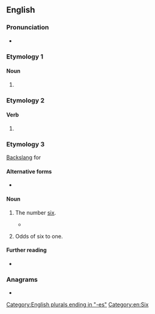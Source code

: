 ==English==

===Pronunciation===
* {{IPA|en|/ˈɛksɪz/}}

===Etymology 1===

====Noun====
{{head|en|noun form}}

# {{plural of|en|ex}}

===Etymology 2===

====Verb====
{{head|en|verb form}}

# {{en-third-person singular of|ex}}

===Etymology 3===
[[backslang|Backslang]] for {{m|en|six}}

====Alternative forms====
* {{l|en|exis}}

====Noun====
{{en-noun|?}}

# {{lb|en|costers}} The number [[six]].
#* {{quote-book
|en
|year=1851
|authorlink=Henry Mayhew|first=Henry|last=Mayhew
|chapter=Gambling of Costermongers
|title={{w|London Labour and the London Poor}}
|url=https://archive.org/details/b20415606_001
|volume=1
|page=17
|passage=The betting also began to shift. "Sixpence Ned wins!" cried three or four; "Sixpence he loses!" answered another; "Done!" and up went the halfpence. "Half-a-crown Joe loses!"—"Here you are," answered Joe, but he lost again. "I'll try you a 'gen'" (shilling) said a coster; "And a rouf yenap'" (fourpence), added the other. "Say a <nowiki>'</nowiki>'''exes'''<nowiki>'</nowiki>" (sixpence).—"Done!" and the betting continued, till the ground was spotted with silver and halfpence.
}}
# {{lb|en|betting}} Odds of six to one.

====Further reading====
* {{pedia|Tic-tac}}

===Anagrams===
* {{anagrams|en|a=eesx|sexe}}

[[Category:English plurals ending in "-es"]]
[[Category:en:Six]]